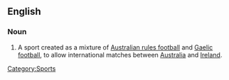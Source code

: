 {{wikipedia}}
==English==
===Noun===
{{en-noun|sg=[[international]] [[rules]] [[football]]}}
# A sport created as a mixture of [[Australian rules football]] and [[Gaelic football]], to allow international matches between [[Australia]] and [[Ireland]].
[[Category:Sports]]